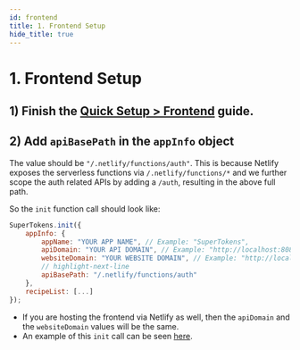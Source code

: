```yaml
---
id: frontend
title: 1. Frontend Setup
hide_title: true
---
```


<!-- COPY DOCS -->
<!-- ./thirdpartyemailpassword/serverless/with-netlify/frontend.mdx -->


# 1. Frontend Setup


## 1) Finish the [Quick Setup > Frontend](../../quick-setup/frontend) guide.

## 2) Add `apiBasePath` in the `appInfo` object
The value should be `"/.netlify/functions/auth"`. This is because Netlify exposes the serverless functions via `/.netlify/functions/*` and we further scope the auth related APIs by adding a `/auth`, resulting in the above full path.

So the `init` function call should look like:

<FrontendSDKTabs>
<TabItem value="reactjs">

```js
SuperTokens.init({
    appInfo: {
        appName: "YOUR APP NAME", // Example: "SuperTokens",
        apiDomain: "YOUR API DOMAIN", // Example: "http://localhost:8080"
        websiteDomain: "YOUR WEBSITE DOMAIN", // Example: "http://localhost:8080"
        // highlight-next-line
        apiBasePath: "/.netlify/functions/auth" 
    },
    recipeList: [...]
});
```
</TabItem>
</FrontendSDKTabs>

- If you are hosting the frontend via Netlify as well, then the `apiDomain` and the `websiteDomain` values will be the same.
- An example of this `init` call can be seen [here](https://github.com/supertokens/supertokens-auth-react/blob/master/examples/with-netlify/src/App.tsx#L18).
